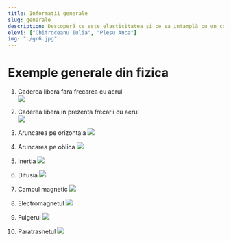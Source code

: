 ```yaml
---
title: Informații generale
slug: generale
description: Descoperă ce este elasticitatea și ce sa intamplă cu un corp în timpul unei ciocniri elastice
elevi: ["Chitroceanu Iulia", "Plesu Anca"]
img: "./gr6.jpg"
---
```


# Exemple generale din fizica

1. Caderea libera fara frecarea cu aerul  
   ![](/cadere_fara_aer.gif)

2. Caderea libera in prezenta frecarii cu aerul  
   ![](/cadere_cu_aer.gif)

3. Aruncarea pe orizontala
   ![](/aruncare_oriz.gif)

4. Aruncarea pe oblica
   ![](/arucarea_oblica.gif)

5. Inertia
   ![](/inertia.gif)

6. Difusia
   ![](/DiffusionAnim.gif)

7. Campul magnetic
   ![](/magnet.gif)

8. Electromagnetul
   ![](/electromagnet_ani.gif)

9. Fulgerul
   ![](/traznet.gif)

10. Paratrasnetul
    ![](/paratraznet.gif)
